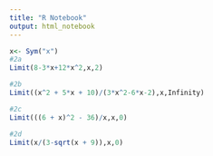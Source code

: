 ```yaml
---
title: "R Notebook"
output: html_notebook
---
```

```r
x<- Sym("x")
#2a
Limit(8-3*x+12*x^2,x,2)
```
```r
#2b
Limit((x^2 + 5*x + 10)/(3*x^2-6*x-2),x,Infinity)
```
```r
#2c
Limit(((6 + x)^2 - 36)/x,x,0)
```
```r
#2d
Limit(x/(3-sqrt(x + 9)),x,0)
```


